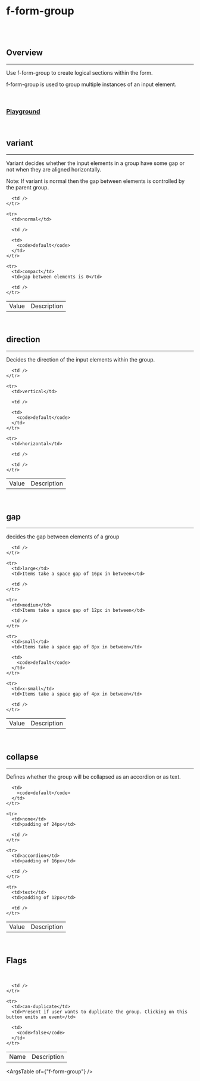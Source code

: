 
<Meta of={FFormGroupStories} />

# f-form-group

<br />

<br />

## Overview

<hr />

Use f-form-group to create logical sections within the form.

f-form-group is used to group multiple instances of an input element.

<br />

### [Playground](/story/components-f-form-group--playground)

<Canvas>
  <Story of={FFormGroupStories.Playground} />
</Canvas>

<br />

## variant

<hr />

Variant decides whether the input elements in a group have some gap or not when they are aligned horizontally.

<p class="note-section">
  Note: If variant is normal then the gap between elements is controlled by the parent group.
</p>

<Canvas>
  <Story of={FFormGroupStories.Variant} />
</Canvas>

<table class="custom-table">
  <tbody>
    <tr>
      <td>Value</td>
      <td>Description</td>

      <td />
    </tr>

    <tr>
      <td>normal</td>

      <td />

      <td>
        <code>default</code>
      </td>
    </tr>

    <tr>
      <td>compact</td>
      <td>gap between elements is 0</td>

      <td />
    </tr>
  </tbody>
</table>

<br />

## direction

<hr />

Decides the direction of the input elements within the group.

<Canvas>
  <Story of={FFormGroupStories.Direction} />
</Canvas>

<table class="custom-table">
  <tbody>
    <tr>
      <td>Value</td>
      <td>Description</td>

      <td />
    </tr>

    <tr>
      <td>vertical</td>

      <td />

      <td>
        <code>default</code>
      </td>
    </tr>

    <tr>
      <td>horizontal</td>

      <td />

      <td />
    </tr>
  </tbody>
</table>

<br />

## gap

<hr />

decides the gap between elements of a group

<Canvas>
  <Story of={FFormGroupStories.Gap} />
</Canvas>

<table class="custom-table">
  <tbody>
    <tr>
      <td>Value</td>
      <td>Description</td>

      <td />
    </tr>

    <tr>
      <td>large</td>
      <td>Items take a space gap of 16px in between</td>

      <td />
    </tr>

    <tr>
      <td>medium</td>
      <td>Items take a space gap of 12px in between</td>

      <td />
    </tr>

    <tr>
      <td>small</td>
      <td>Items take a space gap of 8px in between</td>

      <td>
        <code>default</code>
      </td>
    </tr>

    <tr>
      <td>x-small</td>
      <td>Items take a space gap of 4px in between</td>

      <td />
    </tr>
  </tbody>
</table>

<br />

## collapse

<hr />

Defines whether the group will be collapsed as an accordion or as text.

<Canvas>
  <Story of={FFormGroupStories.Collapse} />
</Canvas>

<table class="custom-table">
  <tbody>
    <tr>
      <td>Value</td>
      <td>Description</td>

      <td>
        <code>default</code>
      </td>
    </tr>

    <tr>
      <td>none</td>
      <td>padding of 24px</td>

      <td />
    </tr>

    <tr>
      <td>accordion</td>
      <td>padding of 16px</td>

      <td />
    </tr>

    <tr>
      <td>text</td>
      <td>padding of 12px</td>

      <td />
    </tr>
  </tbody>
</table>

<br />

## Flags

<br />

<Canvas>
  <Story of={FFormGroupStories.Flags} />
</Canvas>

<table class="custom-table">
  <tbody>
    <tr>
      <td>Name</td>
      <td>Description</td>

      <td />
    </tr>

    <tr>
      <td>can-duplicate</td>
      <td>Present if user wants to duplicate the group. Clicking on this button emits an event</td>

      <td>
        <code>false</code>
      </td>
    </tr>
  </tbody>
</table>

<ArgsTable of={"f-form-group"} />
